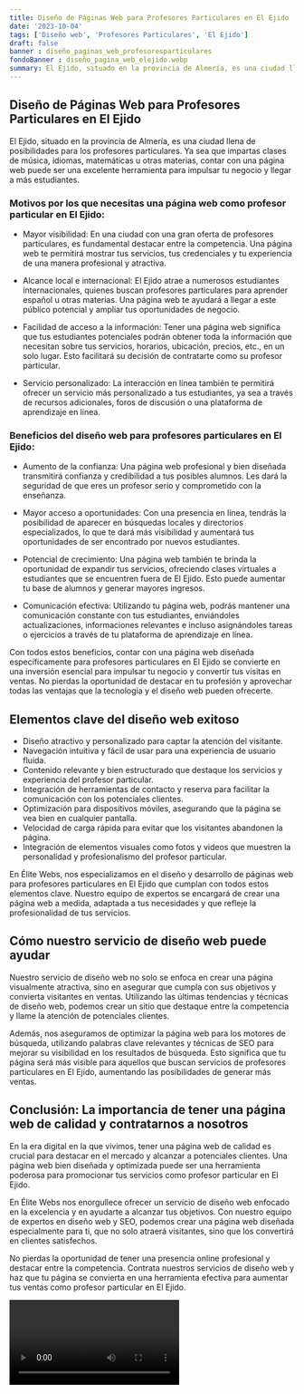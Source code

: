 ```yaml
---
title: Diseño de Páginas Web para Profesores Particulares en El Ejido
date: '2023-10-04'
tags: ['Diseño web', 'Profesores Particulares', 'El Ejido']
draft: false
banner : diseño_paginas_web_profesoresparticulares
fondoBanner : diseño_pagina_web_elejido.webp
summary: El Ejido, situado en la provincia de Almería, es una ciudad llena de posibilidades para los profesores particulares. Ya sea que impartas clases de música, idiomas, matemáticas u otras materias, contar con una página web puede ser una excelente herramienta para impulsar tu negocio y llegar a más estudiantes.
---
```


## Diseño de Páginas Web para Profesores Particulares en El Ejido

El Ejido, situado en la provincia de Almería, es una ciudad llena de posibilidades para los profesores particulares. Ya sea que impartas clases de música, idiomas, matemáticas u otras materias, contar con una página web puede ser una excelente herramienta para impulsar tu negocio y llegar a más estudiantes.

### Motivos por los que necesitas una página web como profesor particular en El Ejido:

- Mayor visibilidad: En una ciudad con una gran oferta de profesores particulares, es fundamental destacar entre la competencia. Una página web te permitirá mostrar tus servicios, tus credenciales y tu experiencia de una manera profesional y atractiva.

- Alcance local e internacional: El Ejido atrae a numerosos estudiantes internacionales, quienes buscan profesores particulares para aprender español u otras materias. Una página web te ayudará a llegar a este público potencial y ampliar tus oportunidades de negocio.

- Facilidad de acceso a la información: Tener una página web significa que tus estudiantes potenciales podrán obtener toda la información que necesitan sobre tus servicios, horarios, ubicación, precios, etc., en un solo lugar. Esto facilitará su decisión de contratarte como su profesor particular.

- Servicio personalizado: La interacción en línea también te permitirá ofrecer un servicio más personalizado a tus estudiantes, ya sea a través de recursos adicionales, foros de discusión o una plataforma de aprendizaje en línea.

### Beneficios del diseño web para profesores particulares en El Ejido:

- Aumento de la confianza: Una página web profesional y bien diseñada transmitirá confianza y credibilidad a tus posibles alumnos. Les dará la seguridad de que eres un profesor serio y comprometido con la enseñanza.

- Mayor acceso a oportunidades: Con una presencia en línea, tendrás la posibilidad de aparecer en búsquedas locales y directorios especializados, lo que te dará más visibilidad y aumentará tus oportunidades de ser encontrado por nuevos estudiantes.

- Potencial de crecimiento: Una página web también te brinda la oportunidad de expandir tus servicios, ofreciendo clases virtuales a estudiantes que se encuentren fuera de El Ejido. Esto puede aumentar tu base de alumnos y generar mayores ingresos.

- Comunicación efectiva: Utilizando tu página web, podrás mantener una comunicación constante con tus estudiantes, enviándoles actualizaciones, informaciones relevantes e incluso asignándoles tareas o ejercicios a través de tu plataforma de aprendizaje en línea.

Con todos estos beneficios, contar con una página web diseñada específicamente para profesores particulares en El Ejido se convierte en una inversión esencial para impulsar tu negocio y convertir tus visitas en ventas. No pierdas la oportunidad de destacar en tu profesión y aprovechar todas las ventajas que la tecnología y el diseño web pueden ofrecerte.

<GifSeo />

<Cta />

## Elementos clave del diseño web exitoso

- Diseño atractivo y personalizado para captar la atención del visitante.
- Navegación intuitiva y fácil de usar para una experiencia de usuario fluida.
- Contenido relevante y bien estructurado que destaque los servicios y experiencia del profesor particular.
- Integración de herramientas de contacto y reserva para facilitar la comunicación con los potenciales clientes.
- Optimización para dispositivos móviles, asegurando que la página se vea bien en cualquier pantalla.
- Velocidad de carga rápida para evitar que los visitantes abandonen la página.
- Integración de elementos visuales como fotos y videos que muestren la personalidad y profesionalismo del profesor particular.

En Élite Webs, nos especializamos en el diseño y desarrollo de páginas web para profesores particulares en El Ejido que cumplan con todos estos elementos clave. Nuestro equipo de expertos se encargará de crear una página web a medida, adaptada a tus necesidades y que refleje la profesionalidad de tus servicios.

## Cómo nuestro servicio de diseño web puede ayudar

Nuestro servicio de diseño web no solo se enfoca en crear una página visualmente atractiva, sino en asegurar que cumpla con sus objetivos y convierta visitantes en ventas. Utilizando las últimas tendencias y técnicas de diseño web, podemos crear un sitio que destaque entre la competencia y llame la atención de potenciales clientes.

Además, nos aseguramos de optimizar la página web para los motores de búsqueda, utilizando palabras clave relevantes y técnicas de SEO para mejorar su visibilidad en los resultados de búsqueda. Esto significa que tu página será más visible para aquellos que buscan servicios de profesores particulares en El Ejido, aumentando las posibilidades de generar más ventas.

## Conclusión: La importancia de tener una página web de calidad y contratarnos a nosotros

En la era digital en la que vivimos, tener una página web de calidad es crucial para destacar en el mercado y alcanzar a potenciales clientes. Una página web bien diseñada y optimizada puede ser una herramienta poderosa para promocionar tus servicios como profesor particular en El Ejido.

En Élite Webs nos enorgullece ofrecer un servicio de diseño web enfocado en la excelencia y en ayudarte a alcanzar tus objetivos. Con nuestro equipo de expertos en diseño web y SEO, podemos crear una página web diseñada especialmente para ti, que no solo atraerá visitantes, sino que los convertirá en clientes satisfechos.

No pierdas la oportunidad de tener una presencia online profesional y destacar entre la competencia. Contrata nuestros servicios de diseño web y haz que tu página se convierta en una herramienta efectiva para aumentar tus ventas como profesor particular en El Ejido.

<Video />

<CtaBot job='Profesores Particulares' city='El Ejido'/>

<Gmaps query='El Ejido+españa+maps' />